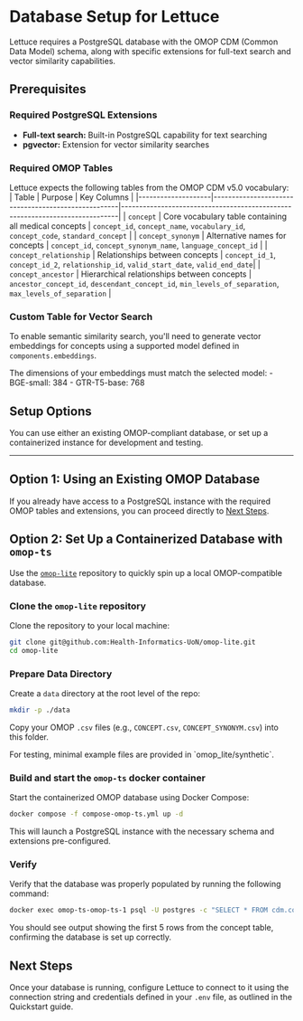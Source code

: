 
# Database Setup for Lettuce
Lettuce requires a PostgreSQL database with the OMOP CDM (Common Data Model) schema, along with specific extensions for full-text search and vector similarity capabilities.

## Prerequisites 

### Required PostgreSQL Extensions 
- **Full-text search:** Built-in PostgreSQL capability for text searching
- **pgvector:** Extension for vector similarity searches 

### Required OMOP Tables
Lettuce expects the following tables from the OMOP CDM v5.0 vocabulary:
| Table              | Purpose                                            | Key Columns                                                                 |
|--------------------|----------------------------------------------------|-----------------------------------------------------------------------------|
| `concept`            | Core vocabulary table containing all medical concepts | `concept_id`, `concept_name`, `vocabulary_id`, `concept_code`, `standard_concept`     |
| `concept_synonym`    | Alternative names for concepts                    | `concept_id`, `concept_synonym_name`, `language_concept_id`                       |
| `concept_relationship` | Relationships between concepts                  | `concept_id_1`, `concept_id_2`, `relationship_id`, `valid_start_date`, `valid_end_date`|
| `concept_ancestor`   | Hierarchical relationships between concepts       | `ancestor_concept_id`, `descendant_concept_id`, `min_levels_of_separation`, `max_levels_of_separation` |

### Custom Table for Vector Search
To enable semantic similarity search, you'll need to generate vector embeddings for concepts using a supported model defined in `components.embeddings`.


<Callout type="info">
The dimensions of your embeddings must match the selected model:
- BGE-small: 384
- GTR-T5-base: 768
</Callout>


## Setup Options

You can use either an existing OMOP-compliant database, or set up a containerized instance for development and testing.

---

## Option 1: Using an Existing OMOP Database
If you already have access to a PostgreSQL instance with the required OMOP tables and extensions, you can proceed directly to [Next Steps](#next-steps).


## Option 2: Set Up a Containerized Database with `omop-ts`

Use the [`omop-lite`](https://github.com/Health-Informatics-UoN/omop-lite) repository to quickly spin up a local OMOP-compatible database.

<Steps>

### Clone the `omop-lite` repository 
Clone the repository to your local machine:
```bash 
git clone git@github.com:Health-Informatics-UoN/omop-lite.git
cd omop-lite
```


### Prepare Data Directory
Create a `data` directory at the root level of the repo: 
```bash
mkdir -p ./data
```
Copy your OMOP `.csv` files (e.g., `CONCEPT.csv`, `CONCEPT_SYNONYM.csv`) into this folder.

<Callout type='info'>
    For testing, minimal example files are provided in `omop_lite/synthetic`.
</Callout>


### Build and start the `omop-ts` docker container
Start the containerized OMOP database using Docker Compose:
```bash 
docker compose -f compose-omop-ts.yml up -d 
```
This will launch a PostgreSQL instance with the necessary schema and extensions pre-configured.


### Verify 
Verify that the database was properly populated by running the following command: 
```bash 
docker exec omop-ts-omop-ts-1 psql -U postgres -c "SELECT * FROM cdm.concept LIMIT 5;"
```
You should see output showing the first 5 rows from the concept table, confirming the database is set up correctly.

</Steps>

## Next Steps 
Once your database is running, configure Lettuce to connect to it using the connection string and credentials defined in your `.env` file, as outlined in the Quickstart guide.
